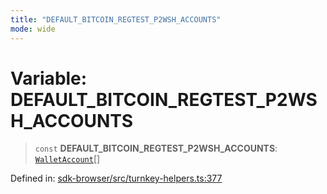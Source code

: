 ```yaml
---
title: "DEFAULT_BITCOIN_REGTEST_P2WSH_ACCOUNTS"
mode: wide
---
```

  
# Variable: DEFAULT\_BITCOIN\_REGTEST\_P2WSH\_ACCOUNTS

> `const` **DEFAULT\_BITCOIN\_REGTEST\_P2WSH\_ACCOUNTS**: [`WalletAccount`](../WalletAccount/readme)[]

Defined in: [sdk-browser/src/turnkey-helpers.ts:377](https://github.com/tkhq/sdk/blob/main/packages/sdk-browser/src/turnkey-helpers.ts#L377)
